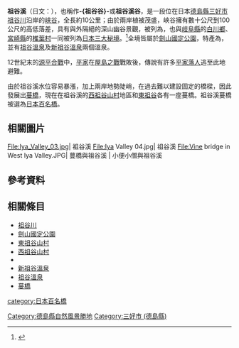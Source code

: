 {{coord|33|54|22.7|N|133|48|48.4|E|region:JP|display=title}}
{{Location map | Japan
| lat_deg = 33 | lat_min = 54 | lat_sec = 22.7 | lat_dir = N
| lon_deg = 133 | lon_min = 48 | lon_sec = 48.4 | lon_dir = E 
| label = 祖谷溪
| position = bottom
| mark = Map pointer.svg
| marksize = 6
| width = 350
| float = right
| caption = 祖谷溪的位置
| alt = 祖谷溪的位置
}}

'''祖谷溪'''（日文：'''{{lang|ja|祖谷渓}}'''），也稱作'''-{祖谷谷}-'''或'''祖谷溪谷'''，是一段位在日本[[德島縣|德島縣]][[三好市_(德島縣)|三好市]][[祖谷川|祖谷川]]沿岸的[[峡谷|峡谷]]，全長約10公里；由於兩岸植被茂盛，峽谷擁有數十公尺到100公尺的高低落差，具有與外隔絕的深山幽谷景觀，被列為{{tsl|ja|とくしま88景|德島88景}}，也與[[岐阜縣|岐阜縣]]的[[白川鄉|白川鄉]]、[[宮崎縣|宮崎縣]]的[[椎葉村|椎葉村]]一同被列為[[日本|日本]][[三大秘境|三大秘境]]。<ref>{{Cite web| url=http://travel.ettoday.net/article/580242.htm| title=絕不能錯過！盤點日本三大名景、秘境及名湯| date=2015-11-03| work=ETNEWS旅遊新聞| publisher=東森新聞雲| access-date=2017-07-13| archive-date=2020-10-02| archive-url=https://web.archive.org/web/20201002025032/https://travel.ettoday.net/article/580242.htm| dead-url=no}}</ref>全境皆屬於[[劍山國定公園|劍山國定公園]]，特產為{{Tsl|ja|祖谷そば|祖谷蕎麥麵}}，並有[[祖谷溫泉|祖谷溫泉]]及[[新祖谷溫泉|新祖谷溫泉]]兩個溫泉。

12世紀末的[[源平合戰|源平合戰]]中，[[平家|平家]]在[[屋島之戰|屋島之戰]]戰敗後，傳說有許多[[平家落人|平家落人]]逃至此地避難。

由於祖谷溪水位容易暴漲，加上兩岸地勢陡峭，在過去難以建設固定的橋樑，因此發展出[[蔓橋|蔓橋]]，現在在祖谷溪的[[西祖谷山村|西祖谷山村]]地區和[[東祖谷山村|東祖谷]]各有一座蔓橋。祖谷溪蔓橋被選為[[日本百名橋|日本百名橋]]。


== 相關圖片 ==
<gallery widths=200px heights=200px>
File:Iya_Valley_03.jpg| 祖谷溪
File:Iya Valley 04.jpg| 祖谷溪
File:Vine bridge in West Iya Valley.JPG| 蔓橋與祖谷溪
| 小便小僧與祖谷溪
</gallery>

== 參考資料 ==
{{Reflist}}

== 相關條目 ==
{{Commonscat|Iya Valley}}

* [[祖谷川|祖谷川]]
* [[劍山國定公園|劍山國定公園]]
* [[東祖谷山村|東祖谷山村]]
* [[西祖谷山村|西祖谷山村]]
* {{Tsl|ja|祖谷そば|祖谷蕎麥麵}}
* [[新祖谷溫泉|新祖谷溫泉]]
* [[祖谷溫泉|祖谷溫泉]]
* [[蔓橋|蔓橋]]

{{日本百名橋}}

{{DEFAULTSORT:Iyadani}}

[[Category:德島縣自然風景勝地|Category:德島縣自然風景勝地]]
[[Category:三好市_(德島縣)|Category:三好市 (德島縣)]]
[[category:日本百名橋|category:日本百名橋]]